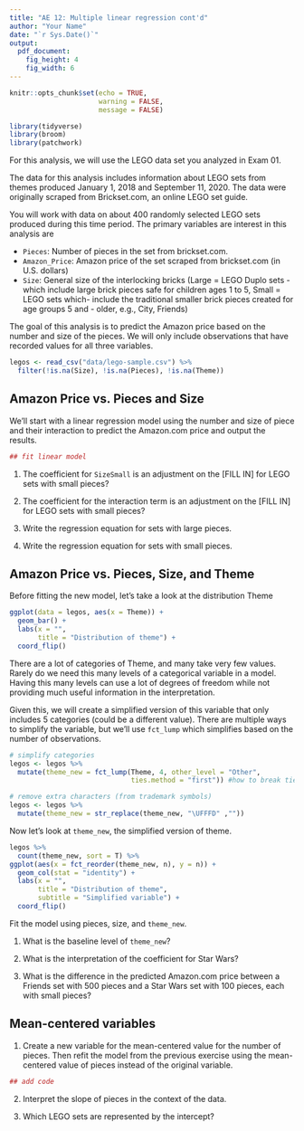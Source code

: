 ```yaml
---
title: "AE 12: Multiple linear regression cont'd"
author: "Your Name"
date: "`r Sys.Date()`"
output: 
  pdf_document: 
    fig_height: 4
    fig_width: 6
---
```


```r
knitr::opts_chunk$set(echo = TRUE, 
                      warning = FALSE, 
                      message = FALSE)
```

```r
library(tidyverse)
library(broom)
library(patchwork)
```

For this analysis, we will use the LEGO data set you analyzed in Exam 01. 

The data for this analysis includes information about LEGO sets from themes produced January 1, 2018 and September 11, 2020. The data were originally scraped from Brickset.com, an online LEGO set guide.

You will work with data on about 400 randomly selected LEGO sets produced during this time period. The primary variables are interest in this analysis are

- `Pieces`: Number of pieces in the set from brickset.com.
- `Amazon_Price`: Amazon price of the set scraped from brickset.com (in U.S. dollars)
- `Size`: General size of the interlocking bricks (Large = LEGO Duplo sets - which include large brick pieces safe for children ages 1 to 5, Small = LEGO sets which- include the traditional smaller brick pieces created for age groups 5 and - older, e.g., City, Friends)


The goal of this analysis is to predict the Amazon price based on the number and size of the pieces. We will only include observations that have recorded values for all three variables. 

```r
legos <- read_csv("data/lego-sample.csv") %>%
  filter(!is.na(Size), !is.na(Pieces), !is.na(Theme))
```

## Amazon Price vs. Pieces and Size

We'll start with a linear regression model using the number and size of piece and their interaction to predict the Amazon.com price and output the results. 

```r
## fit linear model
```

1. The coefficient for `SizeSmall` is an adjustment on the [FILL IN]  for LEGO sets with small pieces? 

2. The coefficient for the interaction term is an adjustment on the [FILL IN] for LEGO sets with small pieces?

3. Write the regression equation for sets with large pieces. 

4. Write the regression equation for sets with small pieces.


## Amazon Price vs. Pieces, Size, and Theme

Before fitting the new model, let's take a look at the distribution Theme 

```r
ggplot(data = legos, aes(x = Theme)) + 
  geom_bar() + 
  labs(x = "", 
       title = "Distribution of theme") + 
  coord_flip()
```

There are a lot of categories of Theme, and many take very few values. Rarely do we need this many levels of a categorical variable in a model. Having this many levels can use a lot of degrees of freedom while not providing much useful information in the interpretation. 

Given this, we will create a simplified version of this variable that only includes 5 categories (could be a different value). There are multiple ways to simplify the variable, but we'll use `fct_lump` which simplifies based on the number of observations. 

```r
# simplify categories
legos <- legos %>%
  mutate(theme_new = fct_lump(Theme, 4, other_level = "Other", 
                              ties.method = "first")) #how to break ties

# remove extra characters (from trademark symbols) 
legos <- legos %>%
  mutate(theme_new = str_replace(theme_new, "\UFFFD" ,""))
```

Now let's look at `theme_new`, the simplified version of theme.

```r
legos %>%
  count(theme_new, sort = T) %>%
ggplot(aes(x = fct_reorder(theme_new, n), y = n)) + 
  geom_col(stat = "identity") + 
  labs(x = "", 
       title = "Distribution of theme", 
       subtitle = "Simplified variable") + 
  coord_flip()
```

Fit the model using pieces, size, and `theme_new`. 

1. What is the baseline level of `theme_new`?

2. What is the interpretation of the coefficient for Star Wars? 

3. What is the difference in the predicted Amazon.com price between a Friends set with 500 pieces and a Star Wars set with 100 pieces, each with small pieces?

## Mean-centered variables

1. Create a new variable for the mean-centered value for the number of pieces. Then refit the model from the previous exercise using the mean-centered value of pieces instead of the original variable.

```r
## add code
```


2. Interpret the slope of pieces in the context of the data. 

3. Which LEGO sets are represented by the intercept? 
